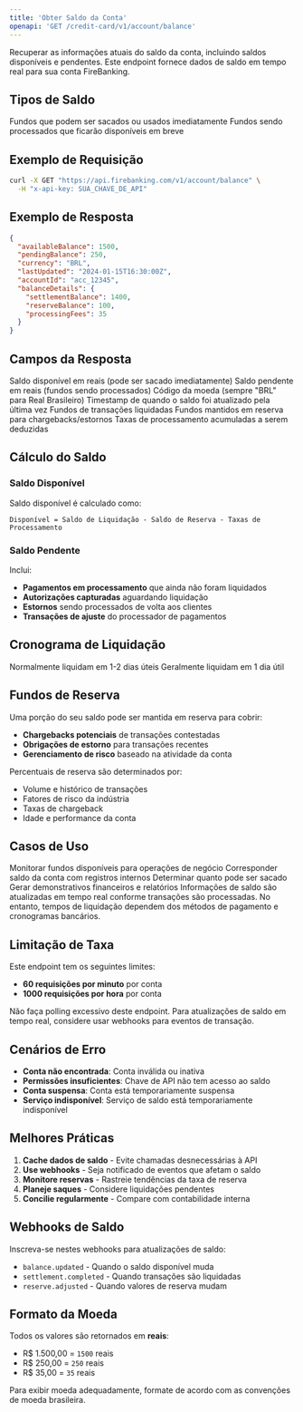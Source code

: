 ```yaml
---
title: 'Obter Saldo da Conta'
openapi: 'GET /credit-card/v1/account/balance'
---
```


Recuperar as informações atuais do saldo da conta, incluindo saldos disponíveis e pendentes. Este endpoint fornece dados de saldo em tempo real para sua conta FireBanking.

## Tipos de Saldo

<CardGroup cols={2}>
  <Card title="Saldo Disponível" icon="money-bill-wave">
    Fundos que podem ser sacados ou usados imediatamente
  </Card>
  <Card title="Saldo Pendente" icon="clock">
    Fundos sendo processados que ficarão disponíveis em breve
  </Card>
</CardGroup>

## Exemplo de Requisição

```bash cURL
curl -X GET "https://api.firebanking.com/v1/account/balance" \
  -H "x-api-key: SUA_CHAVE_DE_API"
```

## Exemplo de Resposta

```json Resposta
{
  "availableBalance": 1500,
  "pendingBalance": 250,
  "currency": "BRL",
  "lastUpdated": "2024-01-15T16:30:00Z",
  "accountId": "acc_12345",
  "balanceDetails": {
    "settlementBalance": 1400,
    "reserveBalance": 100,
    "processingFees": 35
  }
}
```

## Campos da Resposta

<ResponseField name="availableBalance" type="integer">
  Saldo disponível em reais (pode ser sacado imediatamente)
</ResponseField>

<ResponseField name="pendingBalance" type="integer">
  Saldo pendente em reais (fundos sendo processados)
</ResponseField>

<ResponseField name="currency" type="string">
  Código da moeda (sempre "BRL" para Real Brasileiro)
</ResponseField>

<ResponseField name="lastUpdated" type="string">
  Timestamp de quando o saldo foi atualizado pela última vez
</ResponseField>

<ResponseField name="settlementBalance" type="integer">
  Fundos de transações liquidadas
</ResponseField>

<ResponseField name="reserveBalance" type="integer">
  Fundos mantidos em reserva para chargebacks/estornos
</ResponseField>

<ResponseField name="processingFees" type="integer">
  Taxas de processamento acumuladas a serem deduzidas
</ResponseField>

## Cálculo do Saldo

### Saldo Disponível
Saldo disponível é calculado como:
```
Disponível = Saldo de Liquidação - Saldo de Reserva - Taxas de Processamento
```

### Saldo Pendente
Inclui:
- **Pagamentos em processamento** que ainda não foram liquidados
- **Autorizações capturadas** aguardando liquidação
- **Estornos** sendo processados de volta aos clientes
- **Transações de ajuste** do processador de pagamentos

## Cronograma de Liquidação

<CardGroup cols={2}>
  <Card title="Cartões de Crédito" icon="credit-card">
    Normalmente liquidam em 1-2 dias úteis
  </Card>
  <Card title="Cartões de Débito" icon="credit-card">
    Geralmente liquidam em 1 dia útil
  </Card>
</CardGroup>

## Fundos de Reserva

Uma porção do seu saldo pode ser mantida em reserva para cobrir:
- **Chargebacks potenciais** de transações contestadas
- **Obrigações de estorno** para transações recentes
- **Gerenciamento de risco** baseado na atividade da conta

Percentuais de reserva são determinados por:
- Volume e histórico de transações
- Fatores de risco da indústria
- Taxas de chargeback
- Idade e performance da conta

## Casos de Uso

<CardGroup cols={2}>
  <Card title="Gestão de Fluxo de Caixa" icon="chart-line">
    Monitorar fundos disponíveis para operações de negócio
  </Card>
  <Card title="Conciliação" icon="balance-scale">
    Corresponder saldo da conta com registros internos
  </Card>
  <Card title="Planejamento de Saque" icon="money-bill-transfer">
    Determinar quanto pode ser sacado
  </Card>
  <Card title="Relatórios Financeiros" icon="file-invoice">
    Gerar demonstrativos financeiros e relatórios
  </Card>
</CardGroup>

<Info>
  Informações de saldo são atualizadas em tempo real conforme transações são processadas. No entanto, tempos de liquidação dependem dos métodos de pagamento e cronogramas bancários.
</Info>

## Limitação de Taxa

Este endpoint tem os seguintes limites:
- **60 requisições por minuto** por conta
- **1000 requisições por hora** por conta

<Warning>
  Não faça polling excessivo deste endpoint. Para atualizações de saldo em tempo real, considere usar webhooks para eventos de transação.
</Warning>

## Cenários de Erro

- **Conta não encontrada**: Conta inválida ou inativa
- **Permissões insuficientes**: Chave de API não tem acesso ao saldo
- **Conta suspensa**: Conta está temporariamente suspensa
- **Serviço indisponível**: Serviço de saldo está temporariamente indisponível

## Melhores Práticas

1. **Cache dados de saldo** - Evite chamadas desnecessárias à API
2. **Use webhooks** - Seja notificado de eventos que afetam o saldo
3. **Monitore reservas** - Rastreie tendências da taxa de reserva
4. **Planeje saques** - Considere liquidações pendentes
5. **Concilie regularmente** - Compare com contabilidade interna

## Webhooks de Saldo

Inscreva-se nestes webhooks para atualizações de saldo:
- `balance.updated` - Quando o saldo disponível muda
- `settlement.completed` - Quando transações são liquidadas
- `reserve.adjusted` - Quando valores de reserva mudam

## Formato da Moeda

Todos os valores são retornados em **reais**:
- R$ 1.500,00 = `1500` reais
- R$ 250,00 = `250` reais  
- R$ 35,00 = `35` reais

<Tip>
  Para exibir moeda adequadamente, formate de acordo com as convenções de moeda brasileira.
</Tip>